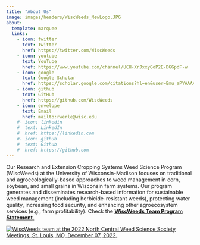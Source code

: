 ```yaml
---
title: "About Us"
image: images/headers/WiscWeeds_NewLogo.JPG
about:
  template: marquee
  links:
    - icon: twitter
      text: Twitter
      href: https://twitter.com/WiscWeeds
    - icon: youtube
      text: YouTube
      href: https://www.youtube.com/channel/UCH-XrJxxyGoP2E-DGGpdF-w 
    - icon: google
      text: Google Scholar
      href: https://scholar.google.com/citations?hl=en&user=Bmu_aPYAAAAJ&view_op=list_works&sortby=pubdate
    - icon: github
      text: GitHub
      href: https://github.com/WiscWeeds
    - icon: envelope
      text: Email
      href: mailto:rwerle@wisc.edu
    #- icon: linkedin
    #  text: LinkedIn
    #  href: https://linkedin.com
    #- icon: github
    #  text: Github
    #  href: https://github.com
---
```


Our Research and Extension Cropping Systems Weed Science Program (WiscWeeds) at the University of Wisconsin-Madison focuses on traditional and agroecologically-based approaches to weed management in corn, soybean, and small grains in Wisconsin farm systems. Our program generates and disseminates research-based information for sustainable weed management (including herbicide-resistant weeds), protecting water quality, increasing food security, and enhancing other agroecosystem services (e.g., farm profitability). Check the [**WiscWeeds Team Program Statement**.](images/headers/UW_WiscWeedsStatement.pdf)

[![WiscWeeds team at the 2022 North Central Weed Science Society Meetings, St. Louis, MO, December 07, 2022.](images/headers/WiscWeeds%20NCWSS%202022.JPG){alt="WiscWeeds team at the 2022 North Central Weed Science Society Meetings, St. Louis, MO, December 07, 2022."}](https://ecals.cals.wisc.edu/2022/12/19/wiscweeds-graduate-students-win-8-awards-at-ncwss-annual-meeting/)
